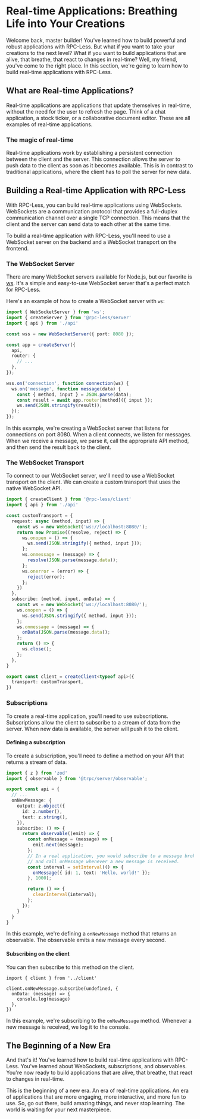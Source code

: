 # Real-time Applications: Breathing Life into Your Creations

Welcome back, master builder! You've learned how to build powerful and robust applications with RPC-Less. But what if you want to take your creations to the next level? What if you want to build applications that are alive, that breathe, that react to changes in real-time? Well, my friend, you've come to the right place. In this section, we're going to learn how to build real-time applications with RPC-Less.

## What are Real-time Applications?

Real-time applications are applications that update themselves in real-time, without the need for the user to refresh the page. Think of a chat application, a stock ticker, or a collaborative document editor. These are all examples of real-time applications.

### The magic of real-time

Real-time applications work by establishing a persistent connection between the client and the server. This connection allows the server to push data to the client as soon as it becomes available. This is in contrast to traditional applications, where the client has to poll the server for new data.

## Building a Real-time Application with RPC-Less

With RPC-Less, you can build real-time applications using WebSockets. WebSockets are a communication protocol that provides a full-duplex communication channel over a single TCP connection. This means that the client and the server can send data to each other at the same time.

To build a real-time application with RPC-Less, you'll need to use a WebSocket server on the backend and a WebSocket transport on the frontend.

### The WebSocket Server

There are many WebSocket servers available for Node.js, but our favorite is [ws](https://github.com/websockets/ws). It's a simple and easy-to-use WebSocket server that's a perfect match for RPC-Less.

Here's an example of how to create a WebSocket server with `ws`:

```ts
import { WebSocketServer } from 'ws';
import { createServer } from '@rpc-less/server'
import { api } from './api'

const wss = new WebSocketServer({ port: 8080 });

const app = createServer({
  api,
  router: {
    // ...
  },
});

wss.on('connection', function connection(ws) {
  ws.on('message', function message(data) {
    const { method, input } = JSON.parse(data);
    const result = await app.router[method]({ input });
    ws.send(JSON.stringify(result));
  });
});
```

In this example, we're creating a WebSocket server that listens for connections on port 8080. When a client connects, we listen for messages. When we receive a message, we parse it, call the appropriate API method, and then send the result back to the client.

### The WebSocket Transport

To connect to our WebSocket server, we'll need to use a WebSocket transport on the client. We can create a custom transport that uses the native WebSocket API.

```ts
import { createClient } from '@rpc-less/client'
import { api } from './api'

const customTransport = {
  request: async (method, input) => {
    const ws = new WebSocket('ws://localhost:8080/');
    return new Promise((resolve, reject) => {
      ws.onopen = () => {
        ws.send(JSON.stringify({ method, input }));
      };
      ws.onmessage = (message) => {
        resolve(JSON.parse(message.data));
      };
      ws.onerror = (error) => {
        reject(error);
      };
    })
  },
  subscribe: (method, input, onData) => {
    const ws = new WebSocket('ws://localhost:8080/');
    ws.onopen = () => {
      ws.send(JSON.stringify({ method, input }));
    };
    ws.onmessage = (message) => {
      onData(JSON.parse(message.data));
    };
    return () => {
      ws.close();
    };
  },
}

export const client = createClient<typeof api>({
  transport: customTransport,
})
```

### Subscriptions

To create a real-time application, you'll need to use subscriptions. Subscriptions allow the client to subscribe to a stream of data from the server. When new data is available, the server will push it to the client.

#### Defining a subscription

To create a subscription, you'll need to define a method on your API that returns a stream of data.

```ts
import { z } from 'zod'
import { observable } from '@trpc/server/observable';

export const api = {
  // ...
  onNewMessage: {
    output: z.object({
      id: z.number(),
      text: z.string(),
    }),
    subscribe: () => {
      return observable((emit) => {
        const onMessage = (message) => {
          emit.next(message);
        };
        // In a real application, you would subscribe to a message broker
        // and call onMessage whenever a new message is received.
        const interval = setInterval(() => {
          onMessage({ id: 1, text: 'Hello, world!' });
        }, 1000);

        return () => {
          clearInterval(interval);
        };
      });
    }
  }
}
```

In this example, we're defining a `onNewMessage` method that returns an observable. The observable emits a new message every second.

#### Subscribing on the client

You can then subscribe to this method on the client.

```tsx
import { client } from '../client'

client.onNewMessage.subscribe(undefined, {
  onData: (message) => {
    console.log(message)
  },
})
```

In this example, we're subscribing to the `onNewMessage` method. Whenever a new message is received, we log it to the console.

## The Beginning of a New Era

And that's it! You've learned how to build real-time applications with RPC-Less. You've learned about WebSockets, subscriptions, and observables. You're now ready to build applications that are alive, that breathe, that react to changes in real-time.

This is the beginning of a new era. An era of real-time applications. An era of applications that are more engaging, more interactive, and more fun to use. So, go out there, build amazing things, and never stop learning. The world is waiting for your next masterpiece.

